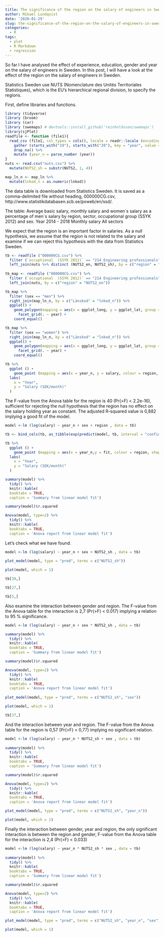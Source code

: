 ```yaml
---
title: The significance of the region on the salary of engineers in Sweden
author: Mikael Lundqvist
date: '2020-01-29'
slug: the-significance-of-the-region-on-the-salary-of-engineers-in-sweden
categories:
  - R
tags:
  - plot
  - R Markdown
  - regression
---
```


So far I have analysed the effect of experience, education, gender and year on the salary of engineers in Sweden. In this post, I will have a look at the effect of the region on the salary of engineers in Sweden.

Statistics Sweden use NUTS (Nomenclature des Unités Territoriales Statistiques), which is the EU's hierarchical regional division, to specify the regions.

First, define libraries and functions.


```r
library (tidyverse) 
library (broom) 
library (car)
library (swemaps) # devtools::install_github('reinholdsson/swemaps')
library(sjPlot)
readfile <- function (file1){  
  read_csv (file1, col_types = cols(), locale = readr::locale (encoding = "latin1"), na = c("..", "NA")) %>%  
    gather (starts_with("19"), starts_with("20"), key = "year", value = salary) %>%  
	drop_na() %>%  
    mutate (year_n = parse_number (year))
}
nuts <- read.csv("nuts.csv") %>%
  mutate(NUTS2_sh = substr(NUTS2, 1, 4))

map_ln_n <- map_ln %>%
  mutate(lnkod_n = as.numeric(lnkod)) 
``` 


The data table is downloaded from Statistics Sweden. It is saved as a comma-delimited file without heading, 000000CG.csv, http://www.statistikdatabasen.scb.se/pxweb/en/ssd/.

The table: Average basic salary, monthly salary and women´s salary as a percentage of men´s salary by region, sector, occupational group (SSYK 2012) and sex. Year 2014 - 2018 Monthly salary All sectors

We expect that the region is an important factor in salaries. As a null hypothesis, we assume that the region is not related to the salary and examine if we can reject this hypothesis with the data from Statistics Sweden.


```r
tb <- readfile ("000000CG.csv") %>%
  filter (`occuptional  (SSYK 2012)` == "214 Engineering professionals") %>% 
  left_join(nuts %>% distinct (NUTS2_en, NUTS2_sh), by = c("region" = "NUTS2_en")) 
  
tb_map <- readfile ("000000CG.csv") %>%
  filter (`occuptional  (SSYK 2012)` == "214 Engineering professionals") %>%
  left_join(nuts, by = c("region" = "NUTS2_en")) 

tb_map %>%
  filter (sex == "men") %>%
  right_join(map_ln_n, by = c("Länskod" = "lnkod_n")) %>%
  ggplot() +
    geom_polygon(mapping = aes(x = ggplot_long, y = ggplot_lat, group = lnkod, fill = salary)) +
      facet_grid(. ~ year) + 
    coord_equal() 
```


```r
tb_map %>%
  filter (sex == "women") %>%
  right_join(map_ln_n, by = c("Länskod" = "lnkod_n")) %>%
  ggplot() +
    geom_polygon(mapping = aes(x = ggplot_long, y = ggplot_lat, group = lnkod, fill = salary)) +
      facet_grid(. ~ year) + 
    coord_equal() 
```


```r
tb %>%
  ggplot () +  
    geom_point (mapping = aes(x = year_n, y = salary, colour = region, shape=sex)) + 
  labs(
    x = "Year",
    y = "Salary (SEK/month)"
  )

```


The F-value from the Anova table for the region is 40 (Pr(>F) < 2.2e-16), sufficient for rejecting the null hypothesis that the region has no effect on the salary holding year as constant. The adjusted R-squared value is 0,882 implying a good fit of the model.


```r

model <-lm (log(salary) ~ year_n + sex + region , data = tb)

tb <- bind_cols(tb, as_tibble(exp(predict(model, tb, interval = "confidence"))))

tb %>%
  ggplot () +  
    geom_point (mapping = aes(x = year_n,y = fit, colour = region, shape=sex)) + 
  labs(
    x = "Year",
    y = "Salary (SEK/month)"
  )

summary(model) %>%  
  tidy() %>%
  knitr::kable( 
  booktabs = TRUE,
  caption = 'Summary from linear model fit')

summary(model)$r.squared

Anova(model, type=2) %>% 
  tidy() %>% 
  knitr::kable( 
  booktabs = TRUE,
  caption = 'Anova report from linear model fit')
```


Let's check what we have found. 


```r
model <-lm (log(salary) ~ year_n + sex + NUTS2_sh , data = tb) 
 
plot_model(model, type = "pred", terms = c("NUTS2_sh"))

plot(model, which = 1)

tb[38,]

tb[27,]

tb[5,]
```


Also examine the interaction between gender and region. The F-value from the Anova table for the interaction is 2,7 (Pr(>F) < 0.017) implying a relation to 95 % significance.


```r
model <-lm (log(salary) ~ year_n + sex * NUTS2_sh , data = tb) 

summary(model) %>%  
  tidy() %>%
  knitr::kable( 
  booktabs = TRUE,
  caption = 'Summary from linear model fit')

summary(model)$r.squared

Anova(model, type=2) %>% 
  tidy() %>% 
  knitr::kable( 
  booktabs = TRUE,
  caption = 'Anova report from linear model fit')
 
plot_model(model, type = "pred", terms = c("NUTS2_sh", "sex"))

plot(model, which = 1)

tb[37,]
```


And the interaction between year and region. The F-value from the Anova table for the region is 0,57 (Pr(>F) < 0,77) implying no significant relation.


```r
model <-lm (log(salary) ~ year_n * NUTS2_sh + sex , data = tb) 
 
summary(model) %>%  
  tidy() %>%
  knitr::kable( 
  booktabs = TRUE,
  caption = 'Summary from linear model fit')

summary(model)$r.squared

Anova(model, type=2) %>% 
  tidy() %>% 
  knitr::kable( 
  booktabs = TRUE,
  caption = 'Anova report from linear model fit')

plot_model(model, type = "pred", terms = c("NUTS2_sh", "year_n"))

plot(model, which = 1)
```


Finally the interaction between gender, year and region, the only significant interaction is between the region and gender, F-value from the Anova table for the interaction is 2,4 (Pr(>F) < 0.033)  


```r
model <-lm (log(salary) ~ year_n * NUTS2_sh * sex , data = tb) 
 
summary(model) %>%  
  tidy() %>%
  knitr::kable( 
  booktabs = TRUE,
  caption = 'Summary from linear model fit')

summary(model)$r.squared

Anova(model, type=2) %>% 
  tidy() %>% 
  knitr::kable( 
  booktabs = TRUE,
  caption = 'Anova report from linear model fit')

plot_model(model, type = "pred", terms = c("NUTS2_sh", "year_n", "sex"))

plot(model, which = 1)
```